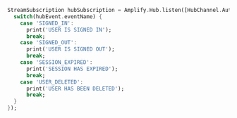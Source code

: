 ```dart
StreamSubscription hubSubscription = Amplify.Hub.listen([HubChannel.Auth], (hubEvent) {
  switch(hubEvent.eventName) {
    case 'SIGNED_IN':
      print('USER IS SIGNED IN');
      break;
    case 'SIGNED_OUT':
      print('USER IS SIGNED OUT');
      break;
    case 'SESSION_EXPIRED':
      print('SESSION HAS EXPIRED');
      break;
    case 'USER_DELETED':
      print('USER HAS BEEN DELETED');
      break;
  }
});
```
